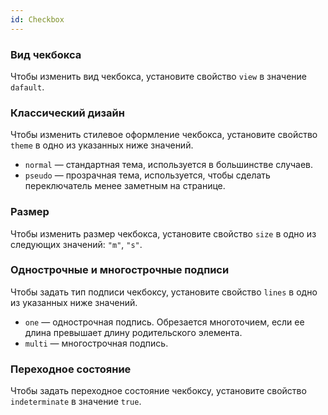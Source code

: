 ```yaml
---
id: Checkbox
---
```







### Вид чекбокса

Чтобы изменить вид чекбокса, установите свойство `view` в значение `dafault`.

<Example
    component={CheckboxView}
    source={viewCheckboxSource}
/>

### Классический дизайн

Чтобы изменить стилевое оформление чекбокса, установите свойство `theme` в одно из указанных ниже значений.

- `normal` — стандартная тема, используется в большинстве случаев.
- `pseudo` — прозрачная тема, используется, чтобы сделать переключатель менее заметным на странице.

<Example
    component={CheckboxTheme}
    source={themeCheckboxSource}
/>

### Размер

Чтобы изменить размер чекбокса, установите свойство `size` в одно из следующих значений: `"m"`, `"s"`.

<Example
    component={CheckboxSize}
    source={sizeCheckboxSource}
/>

### Однострочные и многострочные подписи

Чтобы задать тип подписи чекбоксу, установите свойство `lines` в одно из указанных ниже значений.

- `one` — однострочная подпись. Обрезается многоточием, если ее длина превышает длину родительского элемента.
- `multi` — многострочная подпись.


<Example
    component={Lines}
    source={linesSource}
/>

### Переходное состояние

Чтобы задать переходное состояние чекбоксу, установите свойство `indeterminate` в значение `true`.


<Example
    component={Indeterminate}
    source={indeterminateSource}
/>
